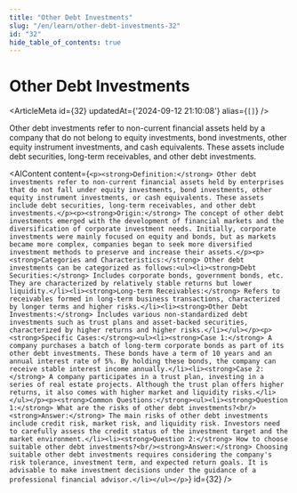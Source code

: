 ```yaml
---
title: "Other Debt Investments"
slug: "/en/learn/other-debt-investments-32"
id: "32"
hide_table_of_contents: true
---
```



# Other Debt Investments

<ArticleMeta id={32} updatedAt={'2024-09-12 21:10:08'} alias={`[]`} />
<div className='border-solid border-b border-t-0 my-4 border-[var(--ifm-color-gray-300)]' />

Other debt investments refer to non-current financial assets held by a company that do not belong to equity investments, bond investments, other equity instrument investments, and cash equivalents. These assets include debt securities, long-term receivables, and other debt investments.

<AIContent content={`<p><strong>Definition:</strong> Other debt investments refer to non-current financial assets held by enterprises that do not fall under equity investments, bond investments, other equity instrument investments, or cash equivalents. These assets include debt securities, long-term receivables, and other debt investments.</p><p><strong>Origin:</strong> The concept of other debt investments emerged with the development of financial markets and the diversification of corporate investment needs. Initially, corporate investments were mainly focused on equity and bonds, but as markets became more complex, companies began to seek more diversified investment methods to preserve and increase their assets.</p><p><strong>Categories and Characteristics:</strong> Other debt investments can be categorized as follows:<ul><li><strong>Debt Securities:</strong> Includes corporate bonds, government bonds, etc. They are characterized by relatively stable returns but lower liquidity.</li><li><strong>Long-term Receivables:</strong> Refers to receivables formed in long-term business transactions, characterized by longer terms and higher risks.</li><li><strong>Other Debt Investments:</strong> Includes various non-standardized debt investments such as trust plans and asset-backed securities, characterized by higher returns and higher risks.</li></ul></p><p><strong>Specific Cases:</strong><ul><li><strong>Case 1:</strong> A company purchases a batch of long-term corporate bonds as part of its other debt investments. These bonds have a term of 10 years and an annual interest rate of 5%. By holding these bonds, the company can receive stable interest income annually.</li><li><strong>Case 2:</strong> A company participates in a trust plan, investing in a series of real estate projects. Although the trust plan offers higher returns, it also comes with higher market and liquidity risks.</li></ul></p><p><strong>Common Questions:</strong><ul><li><strong>Question 1:</strong> What are the risks of other debt investments?<br/><strong>Answer:</strong> The main risks of other debt investments include credit risk, market risk, and liquidity risk. Investors need to carefully assess the credit status of the investment target and the market environment.</li><li><strong>Question 2:</strong> How to choose suitable other debt investments?<br/><strong>Answer:</strong> Choosing suitable other debt investments requires considering the company's risk tolerance, investment term, and expected return goals. It is advisable to make investment decisions under the guidance of a professional financial advisor.</li></ul></p>`} id={32} />
